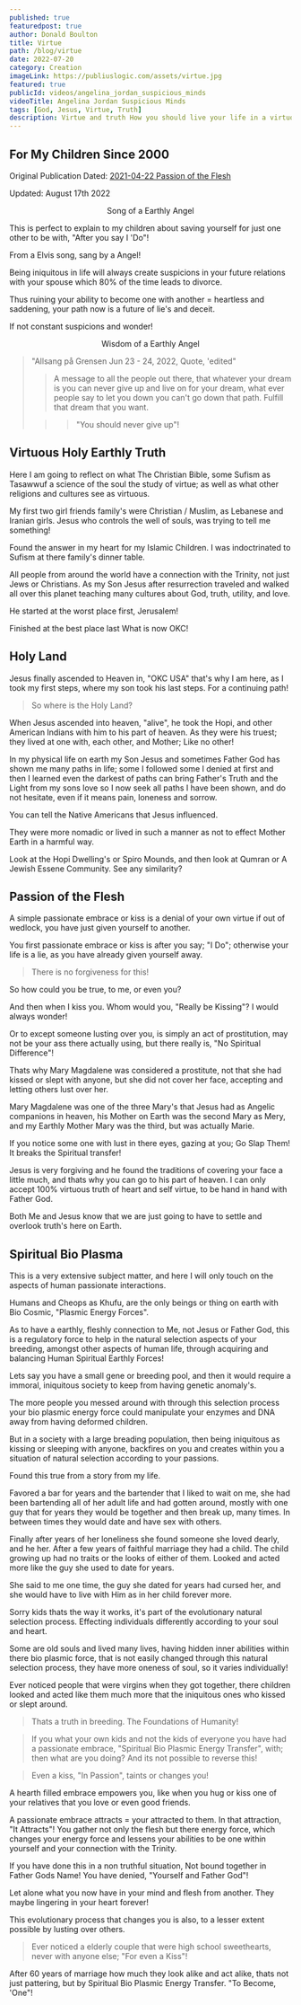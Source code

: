 ```yaml
---
published: true
featuredpost: true
author: Donald Boulton
title: Virtue
path: /blog/virtue
date: 2022-07-20
category: Creation
imageLink: https://publiuslogic.com/assets/virtue.jpg
featured: true
publicId: videos/angelina_jordan_suspicious_minds
videoTitle: Angelina Jordan Suspicious Minds
tags: [God, Jesus, Virtue, Truth]
description: Virtue and truth How you should live your life in a virtuous manner for happiness and truth within your lives.
---
```


## For My Children Since 2000

Original Publication Dated: [2021-04-22 Passion of the Flesh](#passion-of-the-flesh)

Updated: August 17th 2022

<Callout>

<Center>Song of a Earthly Angel</Center>

This is perfect to explain to my children about saving yourself for just one other to be with, "After you say I 'Do"!

From a Elvis song, sang by a Angel!

Being iniquitous in life will always create suspicions in your future relations with your spouse which 80% of the time leads to divorce.

Thus ruining your ability to become one with another = heartless and saddening, your path now is a future of lie's and deceit.

If not constant suspicions and wonder!

<Center>

<CloudinaryVideo />

</Center>

<Accordion />

<Center>Wisdom of a Earthly Angel</Center>

> "Allsang på Grensen Jun 23 - 24, 2022, Quote, 'edited"
>
> > A message to all the people out there, that whatever your dream is you can never give up and live on for your dream, what ever people say to let you down you can't go down that path. Fulfill that dream that you want.
>
> > > "You should never give up"!

</Callout>

## Virtuous Holy Earthly Truth

<Section>
Here I am going to reflect on what The Christian Bible, some Sufism as Tasawwuf a science of the soul the study of virtue; as well as what other religions and cultures see as virtuous.

My first two girl friends family's were Christian / Muslim, as Lebanese and Iranian girls. Jesus who controls the well of souls, was trying to tell me something!

Found the answer in my heart for my Islamic Children. I was indoctrinated to Sufism at there family's dinner table.

All people from around the world have a connection with the Trinity, not just Jews or Christians. As my Son Jesus after resurrection traveled and walked all over this planet teaching many cultures about God, truth, utility, and love.

He started at the worst place first, Jerusalem!

Finished at the best place last What is now OKC!

</Section>

## Holy Land

<Section>
Jesus finally ascended to Heaven in, "OKC USA" that's why I am here, as I took my first steps, where my son took his last steps. For a continuing path!

> So where is the Holy Land?

When Jesus ascended into heaven, "alive", he took the Hopi, and other American Indians with him to his part of heaven. As they were his truest; they lived at one with, each other, and Mother; Like no other!

In my physical life on earth my Son Jesus and sometimes Father God has shown me many paths in life; some I followed some I denied at first and then I learned even the darkest of paths can bring Father's Truth and the Light from my sons love so I now seek all paths I have been shown, and do not hesitate, even if it means pain, loneness and sorrow.

You can tell the Native Americans that Jesus influenced.

They were more nomadic or lived in such a manner as not to effect Mother Earth in a harmful way.

Look at the Hopi Dwelling's or Spiro Mounds, and then look at Qumran or A Jewish Essene Community. See any similarity?

</Section>

## Passion of the Flesh

<Section>
A simple passionate embrace or kiss is a denial of your own virtue if out of wedlock, you have just given yourself to another. 

You first passionate embrace or kiss is after you say; "I Do"; otherwise your life is a lie, as you have already given yourself away.

> There is no forgiveness for this!

So how could you be true, to me, or even you?

And then when I kiss you. Whom would you, "Really be Kissing"? I would always wonder!

Or to except someone lusting over you, is simply an act of prostitution, may not be your ass there actually using, but there really is, "No Spiritual Difference"!

</Section>

<Section>
Thats why Mary Magdalene was considered a prostitute, not that she had kissed or slept with anyone, but she did not cover her face, accepting and letting others lust over her.

Mary Magdalene was one of the three Mary's that Jesus had as Angelic companions in heaven, his Mother on Earth was the second Mary as Mery, and my Earthly Mother Mary was the third, but was actually Marie.

If you notice some one with lust in there eyes, gazing at you; Go Slap Them! It breaks the Spiritual transfer!

Jesus is very forgiving and he found the traditions of covering your face a little much, and thats why you can go to his part of heaven. I can only accept 100% virtuous truth of heart and self virtue, to be hand in hand with Father God.

Both Me and Jesus know that we are just going to have to settle and overlook truth's here on Earth.

</Section>

## Spiritual Bio Plasma

<Section>
This is a very extensive subject matter, and here I will only touch on the aspects of human passionate interactions.

Humans and Cheops as Khufu, are the only beings or thing on earth with Bio Cosmic, "Plasmic Energy Forces".

As to have a earthly, fleshly connection to Me, not Jesus or Father God, this is a regulatory force to help in the natural selection aspects of your breeding, amongst other aspects of human life, through acquiring and balancing Human Spiritual Earthly Forces!

Lets say you have a small gene or breeding pool, and then it would require a immoral, iniquitous society to keep from having genetic anomaly's.

The more people you messed around with through this selection process your bio plasmic energy force could manipulate your enzymes and DNA away from having deformed children.

But in a society with a large breading population, then being iniquitous as kissing or sleeping with anyone, backfires on you and creates within you a situation of natural selection according to your passions.

</Section>

<Section>
Found this true from a story from my life.

Favored a bar for years and the bartender that I liked to wait on me, she had been bartending all of her adult life and had gotten around, mostly with one guy that for years they would be together and then break up, many times. In between times they would date and have sex with others.

Finally after years of her loneliness she found someone she loved dearly, and he her. After a few years of faithful marriage they had a child. The child growing up had no traits or the looks of either of them. Looked and acted more like the guy she used to date for years.

She said to me one time, the guy she dated for years had cursed her, and she would have to live with Him as in her child forever more.

Sorry kids thats the way it works, it's part of the evolutionary natural selection process. Effecting individuals differently according to your soul and heart.

Some are old souls and lived many lives, having hidden inner abilities within there bio plasmic force, that is not easily changed through this natural selection process, they have more oneness of soul, so it varies individually!

Ever noticed people that were virgins when they got together, there children looked and acted like them much more that the iniquitous ones who kissed or slept around.

</Section>

<Section>

> Thats a truth in breeding. The Foundations of Humanity!

> If you what your own kids and not the kids of everyone you have had a passionate embrace, "Spiritual Bio Plasmic Energy Transfer", with; then what are you doing? And its not possible to reverse this!

> Even a kiss, "In Passion", taints or changes you!

</Section>

<Section>
A hearth filled embrace empowers you, like when you hug or kiss one of your relatives that you love or even good friends.

A passionate embrace attracts = your attracted to them. In that attraction, "It Attracts"! You gather not only the flesh but there energy force, which changes your energy force and lessens your abilities to be one within yourself and your connection with the Trinity.

If you have done this in a non truthful situation, Not bound together in Father Gods Name! You have denied, "Yourself and Father God"!

Let alone what you now have in your mind and flesh from another. They maybe lingering in your heart forever!

This evolutionary process that changes you is also, to a lesser extent possible by lusting over others.

</Section>

<Section>

> Ever noticed a elderly couple that were high school sweethearts, never with anyone else; "For even a Kiss"!

</Section>

After 60 years of marriage how much they look alike and act alike, thats not just pattering, but by Spiritual Bio Plasmic Energy Transfer. "To Become, 'One"!

<WavyHr className="mt-1 mb-1 text-fuchsia-600" />
